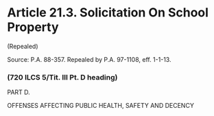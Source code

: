 # Article 21.3. Solicitation On School Property {.unnumbered}

<p>(Repealed)</p><p>Source: P.A. 88-357. Repealed by P.A. 97-1108, eff. 1-1-13.</p>### (720 ILCS 5/Tit. III Pt. D heading)
<p>PART D.</p><p>OFFENSES AFFECTING PUBLIC HEALTH, SAFETY AND DECENCY</p>